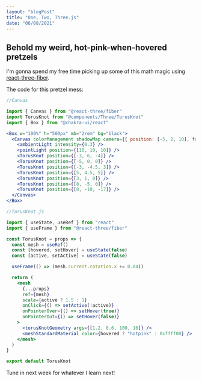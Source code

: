 ```yaml
---
layout: "blogPost"
title: "One, Two, Three.js"
date: "06/08/2021"
---
```



<Box w="100%" h="500px" mb="2rem" bg="black">
  <Canvas colorManagement shadowMap camera={{ position: [-5, 2, 10], fov: 60 }}>
    <ambientLight intensity={0.3} />
    <pointLight position={[10, 10, 10]} />
    <TorusKnot position={[-3, 6, -4]} />
    <TorusKnot position={[-5, 0, 0]} />
    <TorusKnot position={[-3, -4.5, 3]} />
    <TorusKnot position={[5, 4.5, 5]} />
    <TorusKnot position={[3, 1, 0]} />
    <TorusKnot position={[8, -5, 0]} />
    <TorusKnot position={[8, -10, -17]} />
  </Canvas>
</Box>

## Behold my weird, hot-pink-when-hovered pretzels

I'm gonna spend my free time picking up some of this math magic using [react-three-fiber](https://github.com/pmndrs/react-three-fiber).

The code for this pretzel mess:

```jsx
//Canvas

import { Canvas } from "@react-three/fiber"
import TorusKnot from "@components/Three/TorusKnot"
import { Box } from "@chakra-ui/react"

<Box w="100%" h="500px" mb="2rem" bg="black">
  <Canvas colorManagement shadowMap camera={{ position: [-5, 2, 10], fov: 60 }}>
    <ambientLight intensity={0.3} />
    <pointLight position={[10, 10, 10]} />
    <TorusKnot position={[-3, 6, -4]} />
    <TorusKnot position={[-5, 0, 0]} />
    <TorusKnot position={[-3, -4.5, 3]} />
    <TorusKnot position={[5, 4.5, 5]} />
    <TorusKnot position={[3, 1, 0]} />
    <TorusKnot position={[8, -5, 0]} />
    <TorusKnot position={[8, -10, -17]} />
  </Canvas>
</Box>
```

```jsx
//TorusKnot.js

import { useState, useRef } from "react"
import { useFrame } from "@react-three/fiber"

const TorusKnot = props => {
  const mesh = useRef()
  const [hovered, setHover] = useState(false)
  const [active, setActive] = useState(false)

  useFrame(() => (mesh.current.rotation.x += 0.04))

  return (
    <mesh
      {...props}
      ref={mesh}
      scale={active ? 1.5 : 1}
      onClick={() => setActive(!active)}
      onPointerOver={() => setHover(true)}
      onPointerOut={() => setHover(false)}
    >
      <torusKnotGeometry args={[1.2, 0.6, 100, 16]} />
      <meshStandardMaterial color={hovered ? "hotpink" : 0xffff00} />
    </mesh>
  )
}

export default TorusKnot
```

Tune in next week for whatever I learn next!
